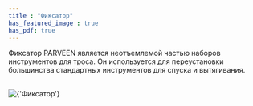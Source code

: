 ```yaml
---
title : "Фиксатор"
has_featured_image : true
has_pdf: true
---
```


Фиксатор PARVEEN является неотъемлемой частью наборов инструментов для троса. Он используется для переустановки большинства стандартных инструментов для спуска и вытягивания.

<br />
<Image src={image} alt={'Фиксатор'} />